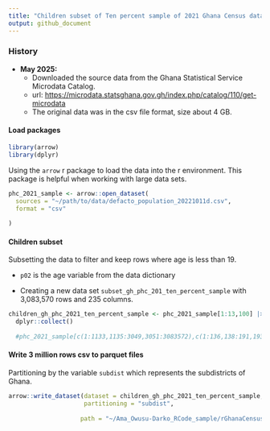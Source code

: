 ```yaml
---
title: "Children subset of Ten percent sample of 2021 Ghana Census data"
output: github_document
---
```


### History

-   **May 2025:**
    -   Downloaded the source data from the Ghana Statistical Service Microdata Catalog.
    -   url: <https://microdata.statsghana.gov.gh/index.php/catalog/110/get-microdata>
    -   The original data was in the csv file format, size about 4 GB.

#### Load packages

```r
library(arrow)
library(dplyr)
```

Using the `arrow` r package to load the data into the r environment. This package is helpful when working with large data sets.

```r

phc_2021_sample <- arrow::open_dataset(
  sources = "~/path/to/data/defacto_population_20221011d.csv", 
  format = "csv"
 
)

```

#### Children subset

Subsetting the data to filter and keep rows where age is less than 19.

-   `p02` is the age variable from the data dictionary

-   Creating a new data set `subset_gh_phc_201_ten_percent_sample` with 3,083,570 rows and 235 columns.

```r

children_gh_phc_2021_ten_percent_sample <- phc_2021_sample[1:13,100] |> 
  dplyr::collect()
  
  #phc_2021_sample[c(1:1133,1135:3049,3051:3083572),c(1:136,138:191,193:203,205:215,217, 219,221:241)]  
```

#### Write 3 million rows csv to parquet files

Partitioning by the variable `subdist` which represents the subdistricts of Ghana.

```r

arrow::write_dataset(dataset = children_gh_phc_2021_ten_percent_sample,
                     partitioning = "subdist",
 
                    path = "~/Ama_Owusu-Darko_RCode_sample/rGhanaCensus/data/children_gh_phc_2021_ten_percent_sample_parquet_file")

```

